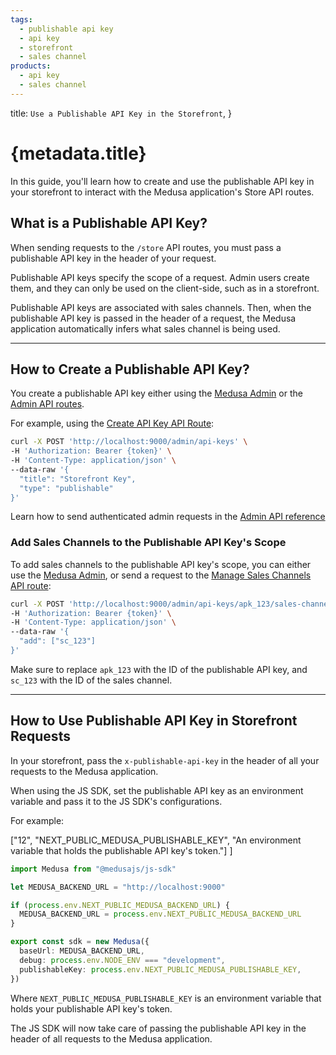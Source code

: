 ```yaml
---
tags:
  - publishable api key
  - api key
  - storefront
  - sales channel
products:
  - api key
  - sales channel
---
```


  title: `Use a Publishable API Key in the Storefront`,
}

# {metadata.title}

In this guide, you'll learn how to create and use the publishable API key in your storefront to interact with the Medusa application's Store API routes.

## What is a Publishable API Key?

When sending requests to the `/store` API routes, you must pass a publishable API key in the header of your request.

Publishable API keys specify the scope of a request. Admin users create them, and they can only be used on the client-side, such as in a storefront.

Publishable API keys are associated with sales channels. Then, when the publishable API key is passed in the header of a request, the Medusa application automatically infers what sales channel is being used.

---

## How to Create a Publishable API Key?

You create a publishable API key either using the [Medusa Admin](!user-guide!/settings/developer/publishable-api-keys) or the [Admin API routes](!api!/admin#api-keys_postapikeys).

For example, using the [Create API Key API Route](!api!/admin#api-keys_postapikeys):

```bash
curl -X POST 'http://localhost:9000/admin/api-keys' \
-H 'Authorization: Bearer {token}' \
-H 'Content-Type: application/json' \
--data-raw '{
  "title": "Storefront Key",
  "type": "publishable"
}'
```

<Note title="Tip">

Learn how to send authenticated admin requests in the [Admin API reference](!api!/admin#authentication)

</Note>

### Add Sales Channels to the Publishable API Key's Scope

To add sales channels to the publishable API key's scope, you can either use the [Medusa Admin](!user-guide!/settings/developer/publishable-api-keys#manage-publishable-api-keys-sales-channels), or send a request to the [Manage Sales Channels API route](!api!/admin#api-keys_postapikeysidsaleschannels):

```bash
curl -X POST 'http://localhost:9000/admin/api-keys/apk_123/sales-channels' \
-H 'Authorization: Bearer {token}' \
-H 'Content-Type: application/json' \
--data-raw '{
  "add": ["sc_123"]
}'
```

Make sure to replace `apk_123` with the ID of the publishable API key, and `sc_123` with the ID of the sales channel.

---

## How to Use Publishable API Key in Storefront Requests

In your storefront, pass the `x-publishable-api-key` in the header of all your requests to the Medusa application.

When using the JS SDK, set the publishable API key as an environment variable and pass it to the JS SDK's configurations.

For example:

  ["12", "NEXT_PUBLIC_MEDUSA_PUBLISHABLE_KEY", "An environment variable that holds the publishable API key's token."]
]

```ts
import Medusa from "@medusajs/js-sdk"

let MEDUSA_BACKEND_URL = "http://localhost:9000"

if (process.env.NEXT_PUBLIC_MEDUSA_BACKEND_URL) {
  MEDUSA_BACKEND_URL = process.env.NEXT_PUBLIC_MEDUSA_BACKEND_URL
}

export const sdk = new Medusa({
  baseUrl: MEDUSA_BACKEND_URL,
  debug: process.env.NODE_ENV === "development",
  publishableKey: process.env.NEXT_PUBLIC_MEDUSA_PUBLISHABLE_KEY,
})
```

Where `NEXT_PUBLIC_MEDUSA_PUBLISHABLE_KEY` is an environment variable that holds your publishable API key's token.

The JS SDK will now take care of passing the publishable API key in the header of all requests to the Medusa application.